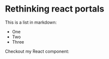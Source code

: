 # Rethinking react portals

This is a list in markdown:

- One
- Two
- Three

Checkout my React component: